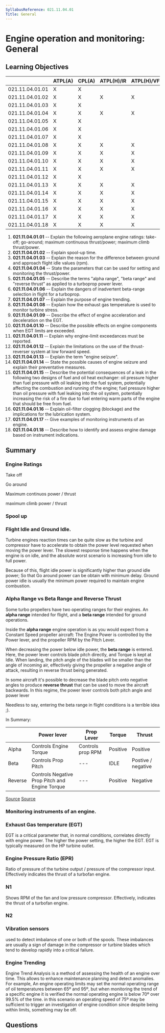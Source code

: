 ```yaml
---
SyllabusReference: 021.11.04.01
Title: General
---
```


# Engine operation and monitoring: General

## Learning Objectives

|                 | ATPL(A) | CPL(A) | ATPL(H)/IR | ATPL(H)/VFR | CPL(H) | IR  | CBIR(A) |
| --------------- | ------- | ------ | ---------- | ----------- | ------ | --- | ------- |
| 021.11.04.01.01 | X       | X      |            |             |        |     |         |
| 021.11.04.01.02 | X       | X      | X          | X           | X      |     |         |
| 021.11.04.01.03 | X       | X      |            |             |        |     |         |
| 021.11.04.01.04 | X       | X      | X          | X           | X      |     |         |
| 021.11.04.01.05 | X       | X      |            |             |        |     |         |
| 021.11.04.01.06 | X       | X      |            |             |        |     |         |
| 021.11.04.01.07 | X       | X      |            |             |        |     |         |
| 021.11.04.01.08 | X       | X      | X          | X           | X      |     |         |
| 021.11.04.01.09 | X       | X      | X          | X           |        |     |         |
| 021.11.04.01.10 | X       | X      | X          | X           | X      |     |         |
| 021.11.04.01.11 | X       | X      | X          | X           | X      |     |         |
| 021.11.04.01.12 | X       | X      |            |             | X      |     |         |
| 021.11.04.01.13 | X       | X      | X          | X           | X      |     |         |
| 021.11.04.01.14 | X       | X      | X          | X           | X      |     |         |
| 021.11.04.01.15 | X       | X      | X          | X           | X      |     |         |
| 021.11.04.01.16 | X       | X      | X          | X           | X      |     |         |
| 021.11.04.01.17 | X       | X      | X          | X           | X      |     |         |
| 021.11.04.01.18 | X       | X      | X          | X           | X      |     |         |

1. **021.11.04.01.01** -- Explain the following aeroplane engine ratings:
   take-off; go-around; maximum continuous thrust/power; maximum climb
   thrust/power.
2. **021.11.04.01.02** -- Explain spool-up time.
3. **021.11.04.01.03** -- Explain the reason for the difference between ground
   and approach flight idle values (rpm).
4. **021.11.04.01.04** -- State the parameters that can be used for setting and
   monitoring the thrust/power.
5. **021.11.04.01.05** -- Describe the terms "alpha range", "beta range" and
   "reverse thrust" as applied to a turboprop power lever.
6. **021.11.04.01.06** -- Explain the dangers of inadvertent beta-range
   selection in flight for a turboprop.
7. **021.11.04.01.07** -- Explain the purpose of engine trending.
8. **021.11.04.01.08** -- Explain how the exhaust gas temperature is used to
   monitor turbine stress.
9. **021.11.04.01.09** -- Describe the effect of engine acceleration and
   deceleration on the EGT.
10. **021.11.04.01.10** -- Describe the possible effects on engine components
    when EGT limits are exceeded.
11. **021.11.04.01.11** -- Explain why engine-limit exceedances must be
    reported.
12. **021.11.04.01.12** -- Explain the limitations on the use of the
    thrust-reverser system at low forward speed.
13. **021.11.04.01.13** -- Explain the term "engine seizure".
14. **021.11.04.01.14** -- State the possible causes of engine seizure and
    explain their preventative measures.
15. **021.11.04.01.15** -- Describe the potential consequences of a leak in the
    following two designs of fuel and oil heat exchanger: oil pressure higher
    than fuel pressure with oil leaking into the fuel system, potentially
    affecting the combustion and running of the engine; fuel pressure higher
    than oil pressure with fuel leaking into the oil system, potentially
    increasing the risk of a fire due to fuel entering warm parts of the engine
    that should be free from fuel.
16. **021.11.04.01.16** -- Explain oil-filter clogging (blockage) and the
    implications for the lubrication system.
17. **021.11.04.01.17** -- Give examples of monitoring instruments of an engine.
18. **021.11.04.01.18** -- Describe how to identify and assess engine damage
    based on instrument indications.

## Summary

### Engine Ratings

Take off

Go around

Maximum continuos power / thrust

maximum climb power / thrust

### Spool up

### Flight Idle and Ground Idle.

Turbine engines reaction times can be quite slow as the turbine and compressor
have to accelerate to obtain the power level requested when moving the power
lever. The slowest response time happens when the engine is on idle, and the
absolute worst scenario is increasing from idle to full power.

Because of this, flight idle power is significantly higher than ground idle
power; So that Go around power can be obtain with minimum delay. Ground power
idle is usually the minimum power required to maintain engine combustion.

### Alpha Range vs Beta Range and Reverse Thrust

Some turbo propellers have two operating ranges for their engines. An **alpha
range** intended for flight, and a **beta range** intended for ground
operations.

Inside the **alpha range** engine operation is as you would expect from a
Constant Speed propeller aircraft: The Engine Power is controlled by the Power
lever, and the propeller RPM by the Pitch Lever.

When decreasing the power below idle power, the **beta range** is entered. Here,
the power lever controls blade pitch directly, and Torque is kept at Idle. When
landing, the pitch angle of the blades will be smaller than the angle of
incoming air, effectively giving the propeller a negative angle of attack,
resulting in reverse thrust being generated.

In some aircraft it's possible to decrease the blade pitch onto negative angles
to produce **reverse thrust** that can be used to move the aircraft backwards.
In this regime, the power lever controls both pitch angle and power lever

Needless to say, entering the beta range in flight conditions is a terrible idea
;).

In Summary:

|         | Power lever                                    | Prop Lever        | Torque   | Thrust             |
| ------- | ---------------------------------------------- | ----------------- | -------- | ------------------ |
| Alpha   | Controls Engine Torque                         | Controls prop RPM | Positive | Positive           |
| Beta    | Controls Prop Pitch                            | ---               | IDLE     | Postive / negative |
| Reverse | Controls Negative Prop Pitch and Engine Torque | ---               | Positive | Negative           |

[Source](https://skybrary.aero/articles/beta-range)
[Source](https://skybrary.aero/articles/alpha-range)

### Monitoring instruments of an engine.

### Exhaust Gas temperature (EGT)

EGT is a critical parameter that, in normal conditions, correlates directly with
engine power. The higher the power setting, the higher the EGT. EGT is typically
measured on the HP turbine outlet.

### Engine Pressure Ratio (EPR)

Ratio of pressure of the turbine output / pressure of the compressor input.
Effectively indicates the thrust of a turbofan engine.

### N1

Shows RPM of the fan and low pressure compressor. Effectively, indicates the
thrust of a turbofan engine.

### N2

### Vibration sensors

used to detect imbalance of one or both of the spools. These imbalances are
usually a sign of damage in the compressor or turbine blades which tend to
develop rapidly into a critical failure.

### Engine Trending

Engine Trend Analysis is a method of assessing the health of an engine over
time. This allows to enhance maintenance planning and detect anomalies. For
example, An engine operating limits may set the normal operating range of oil
temperatures between 65º and 95º, but when monitoring the trend of a specific
engine it is verified the normal operating engine is below 70º over 99.5% of the
time. in this scenario an operating speed of 75º may be sufficient to trigger an
investigation of engine condition since despite being within limits, something
may be off.

## Questions
